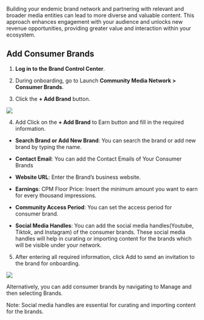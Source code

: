 Building your endemic brand network and partnering with relevant and broader media entities can lead to more diverse and valuable content. This approach enhances engagement with your audience and unlocks new revenue opportunities, providing greater value and interaction within your ecosystem.

## Add Consumer Brands

1.  **Log in to the Brand Control Center**.  
      
    
2.  During onboarding, go to Launch **Community Media Network  > Consumer Brands**.  
      
    
3.  Click the **+ Add Brand** button.  
      

![](https://lh7-rt.googleusercontent.com/docsz/AD_4nXef4OVt_kXywaiOYyqj1KIMy-VE4WmeX5XugIchvlJ7HaHqVc37tWhIN4qPvdFoUJ56r8EpUsIwuZHJd76c4s82aJmw0ncZkGLxdd9f77spE5mU191sID4B6Ttt68oEjiyFcTGofXYqaYuegtd-dP_J1OxE?key=5xEGwNcRJkwAt_1ph1eRUg)


4.  Add Click on the **+ Add Brand** to Earn button and fill in the required information.
    

-   **Search Brand or Add New Brand**: You can search the brand or add new brand by typing the name.
    
-   **Contact Email**: You can add the Contact Emails of Your Consumer Brands
    
-   **Website URL**: Enter the Brand’s business website.
    
-   **Earnings**: CPM Floor Price: Insert the minimum amount you want to earn for every thousand impressions.
    
-   **Community Access Period**: You can set the access period for consumer brand.
    
-   **Social Media Handles**: You can add the social media handles(Youtube, Tiktok, and Instagram) of the consumer brands. These social media handles will help in curating or importing content for the brands which will be visible under your network.  
      
    

5.  After entering all required information, click Add to send an invitation to the brand for onboarding.
   

![](https://lh7-rt.googleusercontent.com/docsz/AD_4nXe4VHb8v5N-YJR8VE3g8UFxGG509I_wmseQK79kjSO9AcGf94QFT3Y1DZINC2Er4q49oWqvH32HE9DY5ADgr_awTnGdsjAIOiKo5p2WELaTFumMfJ7bRkd3B2ZCchLxMDSHT0CP0iUmRFQ1ov9DFNE-opY?key=5xEGwNcRJkwAt_1ph1eRUg)


Alternatively, you can add consumer brands by navigating to Manage and then selecting Brands.

Note: Social media handles are essential for curating and importing content for the brands.
